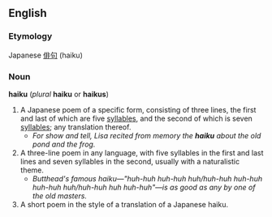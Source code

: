 ==English==
{{Wikipedia}}
===Etymology===
Japanese [[俳句]] (haiku)

===Noun===
'''haiku''' (''plural'' '''haiku''' or '''haikus''')

# A Japanese poem of a specific form, consisting of three lines, the first and last of which are five [[syllable]]s, and the second of which is seven [[syllable]]s; any translation thereof.
#* ''For show and tell, Lisa recited from memory the '''haiku''' about the old pond and the frog.''
# A three-line poem in any language, with five syllables in the first and last lines and seven syllables in the second, usually with a naturalistic theme.
#* ''Butthead's famous haiku&mdash;"huh-huh huh-huh huh/huh-huh huh-huh huh-huh huh/huh-huh huh huh-huh"&mdash;is as good as any by one of the old masters.''
# A short poem in the style of a translation of a Japanese haiku.